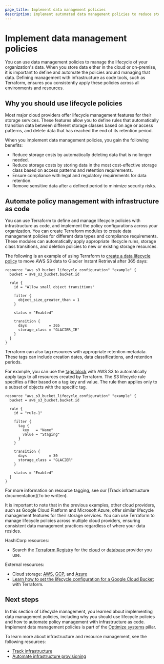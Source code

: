 ```yaml
---
page_title: Implement data management policies
description: Implement automated data management policies to reduce storage costs, ensure compliance, and manage data lifecycle across cloud environments
---
```


# Implement data management policies

You can use data management policies to manage the lifecycle of your organization's data. When you store data either in the cloud or on-premise, it is important to define and automate the policies around managing that data. Defining management with infrastructure as code tools, such as Terraform, ensures you consistently apply these policies across all environments and resources.

## Why you should use lifecycle policies

Most major cloud providers offer lifecycle management features for their storage services. These features allow you to define rules that automatically transition data between different storage classes based on age or access patterns, and delete data that has reached the end of its retention period. 

When you implement data management policies, you gain the following benefits:
- Reduce storage costs by automatically deleting data that is no longer needed.
- Reduce storage costs by storing data in the most cost-effective storage class based on access patterns and retention requirements.
- Ensure compliance with legal and regulatory requirements for data retention.
- Remove sensitive data after a defined period to minimize security risks.

## Automate policy management with infrastructure as code

You can use Terraform to define and manage lifecycle policies with infrastructure as code, and implement the policy configurations across your organization. You can create Terraform modules to create data management policies for different data types and compliance requirements. These modules can automatically apply appropriate lifecycle rules, storage class transitions, and deletion policies to new or existing storage resources.

The following is an example of using Terraform to [create a data lifecycle policy](https://registry.terraform.io/providers/hashicorp/aws/latest/docs/resources/s3_bucket_lifecycle_configuration#specifying-a-filter-based-on-object-size) to move AWS S3 data to Glacier Instant Retrieval after 365 days:

```hcl
resource "aws_s3_bucket_lifecycle_configuration" "example" {
  bucket = aws_s3_bucket.bucket.id

  rule {
    id = "Allow small object transitions"

    filter {
      object_size_greater_than = 1
    }

    status = "Enabled"

    transition {
      days          = 365
      storage_class = "GLACIER_IR"
    }
  }
}
```

Terraform can also tag resources with appropriate retention metadata. These tags can include creation dates, data classifications, and retention periods.

For example, you can use the [tags block](https://registry.terraform.io/providers/hashicorp/aws/latest/docs/resources/s3_bucket_lifecycle_configuration#specifying-a-filter-based-on-an-object-tag) with AWS S3 to automatically apply tags to all resources created by Terraform. The S3 lifecycle rule specifies a filter based on a tag key and value. The rule then applies only to a subset of objects with the specific tag.

```hcl
resource "aws_s3_bucket_lifecycle_configuration" "example" {
  bucket = aws_s3_bucket.bucket.id

  rule {
    id = "rule-1"

    filter {
      tag {
        key   = "Name"
        value = "Staging"
      }
    }

    transition {
      days          = 30
      storage_class = "GLACIER"
    }

    status = "Enabled"
  }
}
```

For more information on resource tagging, see our [Track infrastructure documentation](To be written).

It is important to note that in the previous examples, other cloud providers, such as Google Cloud Platform and Microsoft Azure, offer similar lifecycle management features for their storage services. You can use Terraform to manage lifecycle policies across multiple cloud providers, ensuring consistent data management practices regardless of where your data resides.

HashiCorp resources:
- Search the [Terraform Registry](https://registry.terraform.io/browse/providers) for the [cloud](https://registry.terraform.io/browse/providers?category=public-cloud) or [database](https://registry.terraform.io/browse/providers?category=database) provider you use.

External resources:
- Cloud storage: [AWS](https://aws.amazon.com/products/storage/), [GCP](https://cloud.google.com/products/storage), and [Azure](https://azure.microsoft.com/en-us/products/category/storage)
- [Learn how to set the lifecycle configuration for a Google Cloud Bucket](https://cloud.google.com/storage/docs/samples/storage-create-lifecycle-setting-tf) with Terraform.

## Next steps

In this section of Lifecycle management, you learned about implementing data management policies, including why you should use lifecycle policies and how to automate policy management with infrastructure as code. Implement data management policies is part of the [Optimize systems](/well-architected-framework/optimize-systems) pillar.

To learn more about infrastructure and resource management, see the following resources:
- [Track infrastructure](/well-architected-framework/optimize-systems/lifecycle-management/track-infrastructure)
- [Automate infrastructure provisioning](/well-architected-framework/define-and-automate-processes/process-automation/process-automation-workflow)
